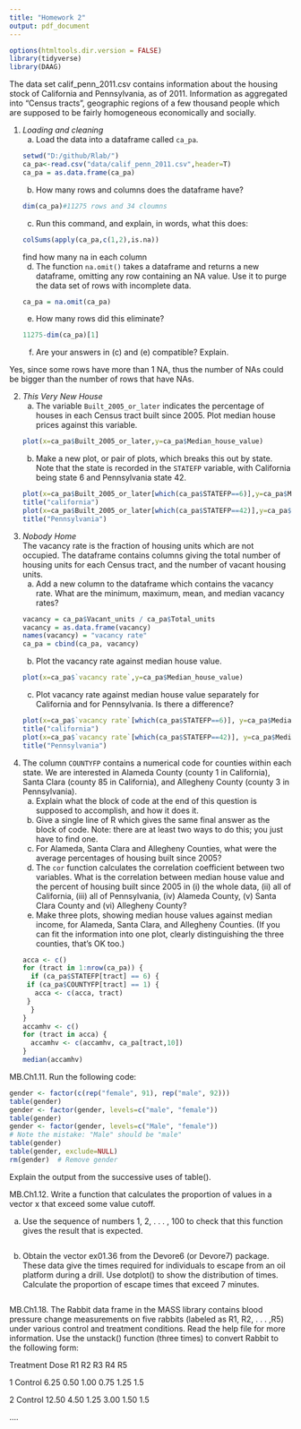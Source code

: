 ```yaml
---
title: "Homework 2"
output: pdf_document
---
```

```r
options(htmltools.dir.version = FALSE)
library(tidyverse)
library(DAAG)
```

The data set calif_penn_2011.csv contains information about the housing stock of California and Pennsylvania, as of 2011.  Information as aggregated into "Census tracts", geographic regions of a few thousand people which are supposed to be fairly homogeneous economically and socially.

1. _Loading and cleaning_
    a. Load the data into a dataframe called `ca_pa`.
```r
setwd("D:/github/Rlab/")
ca_pa<-read.csv("data/calif_penn_2011.csv",header=T)
ca_pa = as.data.frame(ca_pa)
```
    b. How many rows and columns does the dataframe have?
```r
dim(ca_pa)#11275 rows and 34 cloumns
```    
    c. Run this command, and explain, in words, what this does:
```r
colSums(apply(ca_pa,c(1,2),is.na))
```  
find how many na in each column
    d. The function `na.omit()` takes a dataframe and returns a new dataframe, omitting any row containing an NA value.  Use it to purge the data set of rows with incomplete data.
```r
ca_pa = na.omit(ca_pa)
```  
    e. How many rows did this eliminate?
```r
11275-dim(ca_pa)[1]
```  
    f. Are your answers in (c) and (e) compatible? Explain.
    
Yes, since some rows have more than 1 NA, thus the number of NAs could be bigger than the number of rows that have NAs.

2. _This Very New House_  
    a. The variable `Built_2005_or_later` indicates the percentage of houses in each Census tract built since 2005.  Plot median house prices against this variable.
```r
plot(x=ca_pa$Built_2005_or_later,y=ca_pa$Median_house_value)
```  
    b. Make a new plot, or pair of plots, which breaks this out by state.  Note that the state is recorded in the `STATEFP` variable, with California being state 6 and Pennsylvania state 42.
```r
plot(x=ca_pa$Built_2005_or_later[which(ca_pa$STATEFP==6)],y=ca_pa$Median_house_value[which(ca_pa$STATEFP==6)])
title("california")
plot(x=ca_pa$Built_2005_or_later[which(ca_pa$STATEFP==42)],y=ca_pa$Median_house_value[which(ca_pa$STATEFP==42)])
title("Pennsylvania")
```  
3. _Nobody Home_  
The vacancy rate is the fraction of housing units which are not occupied.  The dataframe contains columns giving the total number of housing units for each Census tract, and the number of vacant housing units.  
    a. Add a new column to the dataframe which contains the vacancy rate.  What are the minimum, maximum, mean, and median vacancy rates?
```r
vacancy = ca_pa$Vacant_units / ca_pa$Total_units
vacancy = as.data.frame(vacancy)
names(vacancy) = "vacancy rate"
ca_pa = cbind(ca_pa, vacancy)
```  
    b. Plot the vacancy rate against median house value.
```r
plot(x=ca_pa$`vacancy rate`,y=ca_pa$Median_house_value)
```  
    c. Plot vacancy rate against median house value separately for California and for Pennsylvania.  Is there a difference?
```r
plot(x=ca_pa$`vacancy rate`[which(ca_pa$STATEFP==6)], y=ca_pa$Median_house_value[which(ca_pa$STATEFP==6)])
title("california")
plot(x=ca_pa$`vacancy rate`[which(ca_pa$STATEFP==42)], y=ca_pa$Median_house_value[which(ca_pa$STATEFP==42)])
title("Pennsylvania")
```      
4. The column `COUNTYFP` contains a numerical code for counties within each state.  We are interested in Alameda County (county 1 in California), Santa Clara (county 85 in California), and Allegheny County (county 3 in Pennsylvania).
    a. Explain what the block of code at the end of this question is supposed to accomplish, and how it does it.
    b. Give a single line of R which gives the same final answer as the block of code.  Note: there are at least two ways to do this; you just have to find one.
    c. For Alameda, Santa Clara and Allegheny Counties, what were the average percentages of housing built since 2005?
    d. The `cor` function calculates the correlation coefficient between two variables.  What is the correlation between median house value and the percent of housing built since 2005 in (i) the whole data, (ii) all of California, (iii) all of Pennsylvania, (iv) Alameda County, (v) Santa Clara County and (vi) Allegheny County?
    e. Make three plots, showing median house values against median income, for Alameda, Santa Clara, and Allegheny Counties.  (If you can fit the information into one plot, clearly distinguishing the three counties, that's OK too.)
```r
acca <- c()
for (tract in 1:nrow(ca_pa)) {
  if (ca_pa$STATEFP[tract] == 6) {
    if (ca_pa$COUNTYFP[tract] == 1) {
      acca <- c(acca, tract)
    }
  }
}
accamhv <- c()
for (tract in acca) {
  accamhv <- c(accamhv, ca_pa[tract,10])
}
median(accamhv)
```

MB.Ch1.11. Run the following code:
```r
gender <- factor(c(rep("female", 91), rep("male", 92)))
table(gender)
gender <- factor(gender, levels=c("male", "female"))
table(gender)
gender <- factor(gender, levels=c("Male", "female"))
# Note the mistake: "Male" should be "male"
table(gender)
table(gender, exclude=NULL)
rm(gender)  # Remove gender
```
Explain the output from the successive uses of table().
     
MB.Ch1.12. Write a function that calculates the proportion of values in a vector x that exceed some value cutoff.

(a) Use the sequence of numbers 1, 2, . . . , 100 to check that this function gives the result that is expected.
```r

```

(b) Obtain the vector ex01.36 from the Devore6 (or Devore7) package. These data give the times required for individuals to escape from an oil platform during a drill. Use dotplot() to show the distribution of times. Calculate the proportion of escape times that exceed 7 minutes.
```r

```

MB.Ch1.18. The Rabbit data frame in the MASS library contains blood pressure change measurements on five rabbits (labeled as R1, R2, . . . ,R5) under various control and treatment conditions. Read the help file for more information. Use the unstack() function (three times) to convert Rabbit to the following form:

Treatment Dose   R1   R2   R3   R4   R5 

1 Control 6.25  0.50 1.00 0.75 1.25 1.5 

2 Control 12.50 4.50 1.25 3.00 1.50 1.5 

....
```r

```

